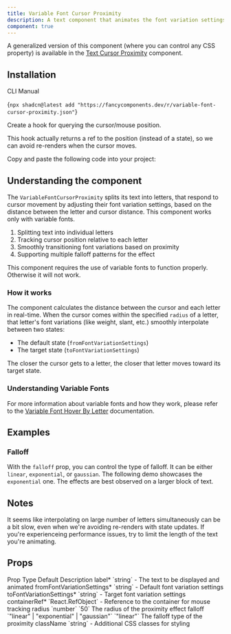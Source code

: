 ```yaml
---
title: Variable Font Cursor Proximity
description: A text component that animates the font variation settings of letters based on the cursor proximity. Works only with variable fonts.
component: true
---
```


<ComponentPreview name="variable-font-cursor-proximity-demo" />

A generalized version of this component (where you can control any CSS property) is available in the [Text Cursor Proximity](/docs/components/text/text-cursor-proximity) component.

## Installation 

<Tabs defaultValue="cli">

<TabsList>
  <TabsTrigger value="cli">CLI</TabsTrigger>
  <TabsTrigger value="manual">Manual</TabsTrigger>
</TabsList>
<TabsContent value="cli">

<CodeBlockWrapper language="bash">{`npx shadcn@latest add "https://fancycomponents.dev/r/variable-font-cursor-proximity.json"`}</CodeBlockWrapper>

</TabsContent>

<TabsContent value="manual">

<Steps>

<Step>Create a hook for querying the cursor/mouse position.</Step>

This hook actually returns a ref to the position (instead of a state), so we can avoid re-renders when the cursor moves.

<ComponentSource name="use-mouse-position-ref" />

<Step>Copy and paste the following code into your project:</Step>

<ComponentSource name="variable-font-cursor-proximity" />

</Steps>

</TabsContent>
</Tabs>

## Understanding the component

The `VariableFontCursorProximity` splits its text into letters, that respond to cursor movement by adjusting their font variation settings, based on the distance between the letter and cursor distance. This component works only with variable fonts.

1. Splitting text into individual letters
2. Tracking cursor position relative to each letter
3. Smoothly transitioning font variations based on proximity
4. Supporting multiple falloff patterns for the effect

This component requires the use of variable fonts to function properly. Otherwise it will not work.

### How it works

The component calculates the distance between the cursor and each letter in real-time. When the cursor comes within the specified `radius` of a letter, that letter's font variations (like weight, slant, etc.) smoothly interpolate between two states:

- The default state (`fromFontVariationSettings`)
- The target state (`toFontVariationSettings`)

The closer the cursor gets to a letter, the closer that letter moves toward its target state.

### Understanding Variable Fonts

For more information about variable fonts and how they work, please refer to the [Variable Font Hover By Letter](/docs/components/text/variable-font-hover-by-letter#understanding-variable-fonts) documentation.

## Examples

### Falloff

With the `falloff` prop, you can control the type of falloff. It can be either `linear`, `exponential`, or `gaussian`. The following demo showcases the `exponential` one. The effects are best observed on a larger block of text.

<ComponentPreview name="variable-font-cursor-proximity-falloff-demo" />

## Notes

It seems like interpolating on large number of letters simultaneously can be a bit slow, even when we're avoiding re-renders with state updates. If you're experienceing performance issues, try to limit the length of the text you're animating.

## Props

<Table>
  <TableHeader>
    <TableRow>
      <TableHead>Prop</TableHead>
      <TableHead>Type</TableHead>
      <TableHead>Default</TableHead>
      <TableHead>Description</TableHead>
    </TableRow>
  </TableHeader>
  <TableBody>
    <TableRow>
      <TableCell>label<span className="text-red-500">*</span></TableCell>
      <TableCell>`string`</TableCell>
      <TableCell>-</TableCell>
      <TableCell>The text to be displayed and animated</TableCell>
    </TableRow>
    <TableRow>
      <TableCell>fromFontVariationSettings<span className="text-red-500">*</span></TableCell>
      <TableCell>`string`</TableCell>
      <TableCell>-</TableCell>
      <TableCell>Default font variation settings</TableCell>
    </TableRow>
    <TableRow>
      <TableCell>toFontVariationSettings<span className="text-red-500">*</span></TableCell>
      <TableCell>`string`</TableCell>
      <TableCell>-</TableCell>
      <TableCell>Target font variation settings</TableCell>
    </TableRow>
    <TableRow>
      <TableCell>containerRef<span className="text-red-500">*</span></TableCell>
      <TableCell>`React.RefObject<HTMLElement>`</TableCell>
      <TableCell>-</TableCell>
      <TableCell>Reference to the container for mouse tracking</TableCell>
    </TableRow>
    <TableRow>
      <TableCell>radius</TableCell>
      <TableCell>`number`</TableCell>
      <TableCell>`50`</TableCell>
      <TableCell>The radius of the proximity effect</TableCell>
    </TableRow>
    <TableRow>
      <TableCell>falloff</TableCell>
      <TableCell>`"linear" | "exponential" | "gaussian"`</TableCell>
      <TableCell>`"linear"`</TableCell>
      <TableCell>The falloff type of the proximity</TableCell>
    </TableRow>
    <TableRow>
      <TableCell>className</TableCell>
      <TableCell>`string`</TableCell>
      <TableCell>-</TableCell>
      <TableCell>Additional CSS classes for styling</TableCell>
    </TableRow>
  </TableBody>
</Table>
